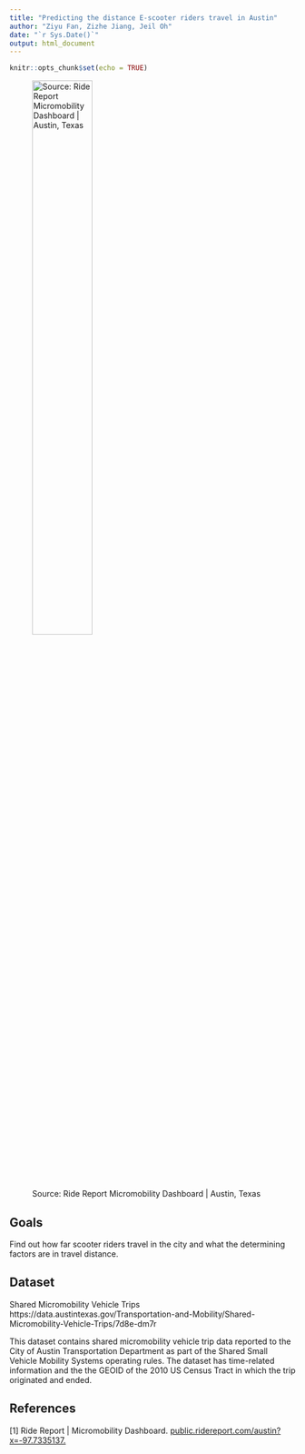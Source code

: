 ```yaml
---
title: "Predicting the distance E-scooter riders travel in Austin"
author: "Ziyu Fan, Zizhe Jiang, Jeil Oh"
date: "`r Sys.Date()`"
output: html_document
---
```


```r
knitr::opts_chunk$set(echo = TRUE)
```


![Source: Ride Report Micromobility Dashboard | Austin, Texas](./e-scooter_austin.png){width=50%}





## Goals

Find out how far scooter riders travel in the city and what the determining factors are in travel distance.

## Dataset

Shared Micromobility Vehicle Trips
https://data.austintexas.gov/Transportation-and-Mobility/Shared-Micromobility-Vehicle-Trips/7d8e-dm7r

This dataset contains shared micromobility vehicle trip data reported to the City of Austin Transportation Department as part of the Shared Small Vehicle Mobility Systems operating rules. The dataset has time-related information and the the GEOID of the 2010 US Census Tract in which the trip originated and ended. 

## References

[1] Ride Report | Micromobility Dashboard. [public.ridereport.com/austin?x=-97.7335137.](https://public.ridereport.com/)

